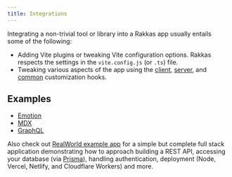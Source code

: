 ```yaml
---
title: Integrations
---
```


Integrating a non-trivial tool or library into a Rakkas app usually entails some of the following:

- Adding Vite plugins or tweaking Vite configuration options. Rakkas respects the settings in the `vite.config.js` (or `.ts`) file.
- Tweaking various aspects of the app using the [client](client-entry), [server](hattip-entry), and [common](common-hooks) customization hooks.

## Examples

- [Emotion](https://github.com/rakkasjs/rakkasjs/tree/main/examples/emotion)
- [MDX](https://github.com/rakkasjs/rakkasjs/tree/main/examples/mdx)
- [GraphQL](https://github.com/rakkasjs/rakkasjs/tree/main/examples/apollo)

Also check out [RealWorld example app](https://github.com/rakkasjs/rakkas-realworld) for a simple but complete full stack application demonstrating how to approach building a REST API, accessing your database (via [Prisma](https://www.prisma.io)), handling authentication, deployment (Node, Vercel, Netlify, and Cloudflare Workers) and more.

